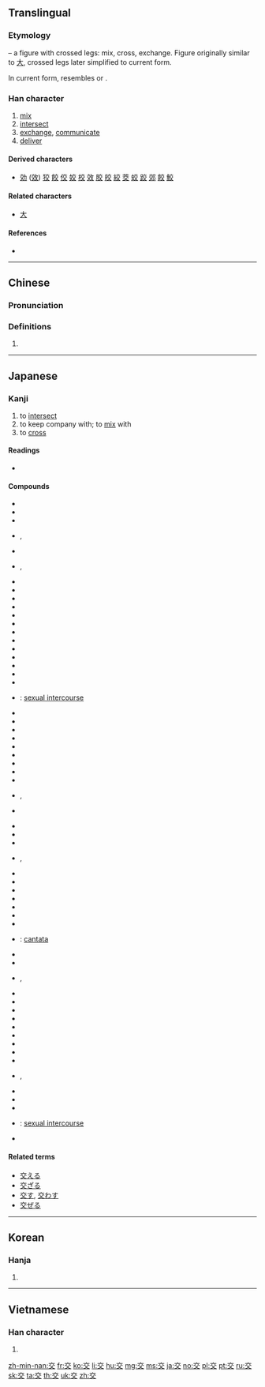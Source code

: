 ==Translingual==
{{stroke order|type=animate}}

===Etymology===
{{Han etyl}}
{{liushu|p}} – a figure with crossed legs: mix, cross, exchange. Figure originally similar to [[大]], crossed legs later simplified to current form.

In current form, resembles {{Han compound|亠|父}} or {{Han compound|六|乂}}.

===Han character===
{{Han char|rn=8|rad=亠|as=04|sn=6|four=00408|canj=YCK|ids=⿱亠父}}

# [[mix]]
# [[intersect]]
# [[exchange]], [[communicate]]
# [[deliver]]

====Derived characters====
* [[効]] ([[效]]) [[狡]] [[餃]] [[佼]] [[姣]] [[校]] [[效]] [[胶]] [[皎]] [[絞]] [[茭]] [[蛟]] [[跤]] [[郊]] [[餃]] [[鮫]]

====Related characters====
* [[大]]

====References====
* {{Han ref|kx=0088.060|dkj=00291|dj=0185.100|hdz=10282.010|uh=4EA4|ud=20132|bh=A5E6|bd=42470}}

----

==Chinese==
{{zh-forms}}

===Pronunciation===
{{zh-pron
|m=jiāo
|c=gaau1
|h=pfs=kâu
|mn=kau
|mc=y
|oc=y
|ma=zh-jiāo.ogg
|cat=v
}}

===Definitions===
{{zh-hanzi}}

# {{rfdef|zh}}

----

==Japanese==

===Kanji===
{{ja-kanji|grade=2|rs=亠04}}

# to [[intersect]]
# to keep company with; to [[mix]] with
# to [[cross]]

====Readings====
* {{ja-readings
|goon=[[きょう]] (kyō) {{qualifier|non-[[w:Jōyō kanji|Jōyō]] reading}}
|kanon=[[こう]] (kō) < [[かう]] (kau)
|kun=[[まじわる]] ([[交わる]], majiwaru), [[まじる]] ([[交じる]], majiru), [[かう]] ([[交う]], kau)}}

====Compounds====
{{der-top|Compounds}}
* {{ja-r|入交|いりまじり}}
* {{ja-r|援交|えんこう}}
* {{ja-r|外交|がいこう}}
* {{ja-r|交交|こうこう}}, {{ja-r|交々|こうこう}}
* {{ja-r|国交|こっこう}}
* {{ja-r|交交|こもごも}}, {{ja-r|交々|こもごも}}
* {{ja-r|混交|こんこう}}
* {{ja-r|社交|しゃこう}}
* {{ja-r|修交|しゅうこう}}
* {{ja-r|手交|しゅこう}}
* {{ja-r|深交|しんこう}}
* {{ja-r|親交|しんこう}}
* {{ja-r|情交|じょうこう}}
* {{ja-r|性交|せいこう}}
* {{ja-r|絶交|ぜっこう}}
* {{ja-r|団交|だんこう}}
* {{ja-r|断交|だんこう}}
* {{ja-r|直交|ちょっこう}}
* {{ja-r|通交|つうこう}}
* {{ja-r|肉交|にくこう}}: [[sexual intercourse]]
* {{ja-r|復交|ふっこう}}
* {{ja-r|友交|ゆうこう}}
* {{ja-r|乱交|らんこう}}
* {{ja-r|旧交|きゅうこう}}
* {{ja-r|斜交|しゃこう}}
* {{ja-r|交易|こうえき}}
* {{ja-r|交角|こうかく}}
* {{ja-r|交感|こうかん}}
* {{ja-r|交換|こうかん}}
* {{ja-r|交歓|こうかん}}, {{ja-r|交驩|こうかん}}
* {{ja-r|交誼|こうぎ}}
{{der-mid}}
* {{ja-r|交響|こうきょう}}
* {{ja-r|交互|こうご}}
* {{ja-r|交合|こうごう}}
* {{ja-r|交差|こうさ}}, {{ja-r|交叉|こうさ}}
* {{ja-r|交際|こうさい}}
* {{ja-r|交錯|こうさく}}
* {{ja-r|交渉|こうしょう}}
* {{ja-r|交情|こうじょう}}
* {{ja-r|交譲|こうじょう}}
* {{ja-r|交織|こうしょく}}
* {{ja-r|交信|こうしん}}
* {{ja-r|交声曲|こうせいきょく}}: [[cantata]]
* {{ja-r|交接|こうせつ}}
* {{ja-r|交戦|こうせん}}
* {{ja-r|交替|こうたい}}, {{ja-r|交代|こうたい}}
* {{ja-r|交通|こうつう}}
* {{ja-r|交点|こうてん}}
* {{ja-r|交読|こうどく}}
* {{ja-r|交配|こうはい}}
* {{ja-r|交番|こうばん}}
* {{ja-r|交尾|こうび}}
* {{ja-r|交付|こうふ}}
* {{ja-r|交附|こうふ}}
* {{ja-r|交友|こうゆう}}
* {{ja-r|交遊|こうゆう}}, {{ja-r|交游|こうゆう}}
* {{ja-r|交絡|こうらく}}
* {{ja-r|交流|こうりゅう}}
* {{ja-r|交霊|こうれい}}
* {{ja-r|交媾|こうこう}}: [[sexual intercourse]]
* {{ja-r|交詢|こうじゅん}}
{{der-bottom}}

====Related terms====
* [[交える]]
* [[交ざる]]
* [[交す]], [[交わす]]
* [[交ぜる]]

----

==Korean==

===Hanja===
{{ko-hanja|hangeul=교|rv=gyo|mr=kyo}}

# {{defn|lang=ko|sort=亠04}}

----

==Vietnamese==

===Han character===
{{vi-hantu|giao|rs=亠04}}

# {{defn|lang=vi|sort=亠04}}

[[zh-min-nan:交]]
[[fr:交]]
[[ko:交]]
[[li:交]]
[[hu:交]]
[[mg:交]]
[[ms:交]]
[[ja:交]]
[[no:交]]
[[pl:交]]
[[pt:交]]
[[ru:交]]
[[sk:交]]
[[ta:交]]
[[th:交]]
[[uk:交]]
[[zh:交]]